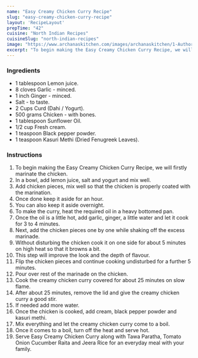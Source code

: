 ---
name: "Easy Creamy Chicken Curry Recipe"
slug: "easy-creamy-chicken-curry-recipe"
layout: 'RecipeLayout'
prepTime: "42"
cuisine: "North Indian Recipes"
cuisineSlug: "north-indian-recipes"
image: "https://www.archanaskitchen.com/images/archanaskitchen/1-Author/foodcoworg-gmail.com/Easy_Creamy_Chicken_Curry.jpg"
excerpt: "To begin making the Easy Creamy Chicken Curry Recipe, we will firstly marinate the chicken"
---

### Ingredients

- 1 tablespoon Lemon juice.
- 8 cloves Garlic - minced.
- 1 inch Ginger - minced.
- Salt - to taste.
- 2 Cups Curd (Dahi / Yogurt).
- 500 grams Chicken - with bones.
- 1 tablespoon Sunflower Oil.
- 1/2 cup Fresh cream.
- 1 teaspoon Black pepper powder.
- 1 teaspoon Kasuri Methi (Dried Fenugreek Leaves).

### Instructions

1. To begin making the Easy Creamy Chicken Curry Recipe, we will firstly marinate the chicken.
1. In a bowl, add lemon juice, salt and yogurt and mix well.
1. Add chicken pieces, mix well so that the chicken is properly coated with the marination.
1. Once done keep it aside for an hour.
1. You can also keep it aside overnight.
1. To make the curry, heat the required oil in a heavy bottomed pan.
1. Once the oil is a little hot, add garlic, ginger, a little water and let it cook for 3 to 4 minutes.
1. Next, add the chicken pieces one by one while shaking off the excess marinade.
1. Without disturbing the chicken cook it on one side for about 5 minutes on high heat so that it browns a bit.
1. This step will improve the look and the depth of flavour.
1. Flip the chicken pieces and continue cooking undisturbed for a further 5 minutes.
1. Pour over rest of the marinade on the chicken.
1. Cook the creamy chicken curry covered for about 25 minutes on slow flame.
1. After about 25 minutes, remove the lid and give the creamy chicken curry a good stir.
1. If needed add more water.
1. Once the chicken is cooked, add cream, black pepper powder and kasuri methi.
1. Mix everything and let the creamy chicken curry come to a boil.
1. Once it comes to a boil, turn off the heat and serve hot.
1. Serve Easy Creamy Chicken Curry along with Tawa Paratha, Tomato Onion Cucumber Raita and Jeera Rice for an everyday meal with your family.
